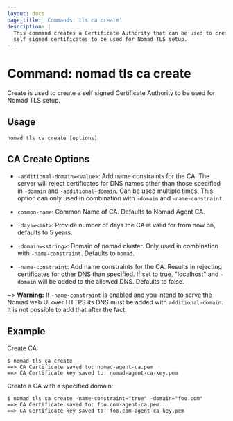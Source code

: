 ```yaml
---
layout: docs
page_title: 'Commands: tls ca create'
description: |
  This command creates a Certificate Authority that can be used to create
  self signed certificates to be used for Nomad TLS setup.
---
```


# Command: nomad tls ca create

Create is used to create a self signed Certificate Authority to be used for
Nomad TLS setup.

## Usage

```plaintext
nomad tls ca create [options]
```

## CA Create Options

- `-additional-domain=<value>`: Add name constraints for the CA. The server will
  reject certificates for DNS names other than those specified in `-domain` and
  `-additional-domain`. Can be used multiple times. This option can only used in
  combination with `-domain` and `-name-constraint`.

- `common-name`: Common Name of CA. Defaults to Nomad Agent CA.

- `-days=<int>`: Provide number of days the CA is valid for from now on,
  defaults to 5 years.

- `-domain=<string>`: Domain of nomad cluster. Only used in combination with
  `-name-constraint`. Defaults to `nomad`.

- `-name-constraint`: Add name constraints for the CA. Results in rejecting
  certificates for other DNS than specified. If set to true, "localhost" and
  `-domain` will be added to the allowed DNS. Defaults to false.

~> **Warning:** If `-name-constraint` is enabled and you intend to serve the
  Nomad web UI over HTTPS its DNS must be added with `additional-domain`. It is
  not possible to add that after the fact.

## Example

Create CA:

```shell-session
$ nomad tls ca create
==> CA Certificate saved to: nomad-agent-ca.pem
==> CA Certificate key saved to: nomad-agent-ca-key.pem
```

Create a CA with a specified domain:

```shell-session
$ nomad tls ca create -name-constraint="true" -domain="foo.com"
==> CA Certificate saved to: foo.com-agent-ca.pem
==> CA Certificate key saved to: foo.com-agent-ca-key.pem
```
